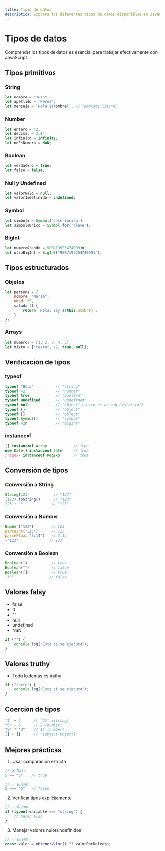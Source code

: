 ```yaml
---
title: Tipos de datos
description: Explora los diferentes tipos de datos disponibles en JavaScript.
---
```



# Tipos de datos <Badge text="Fundamental" variant="success" />

<Aside type="tip">
  Comprender los tipos de datos es esencial para trabajar efectivamente con JavaScript.
</Aside>

## Tipos primitivos <Badge text="Básico" variant="note" />

### String
```javascript
let nombre = "Juan";
let apellido = 'Pérez';
let mensaje = `Hola ${nombre}`; // Template literal
```

### Number
```javascript
let entero = 42;
let decimal = 3.14;
let infinito = Infinity;
let noEsNumero = NaN;
```

### Boolean
```javascript
let verdadero = true;
let falso = false;
```

### Null y Undefined
```javascript
let valorNulo = null;
let valorIndefinido = undefined;
```

### Symbol
```javascript
let simbolo = Symbol('descripción');
let simboloUnico = Symbol.for('clave');
```

### BigInt
```javascript
let numeroGrande = 9007199254740991n;
let otroBigInt = BigInt("9007199254740991");
```

## Tipos estructurados

### Objetos
```javascript
let persona = {
    nombre: "María",
    edad: 25,
    saludar() {
        return `Hola, soy ${this.nombre}`;
    }
};
```

### Arrays
```javascript
let numeros = [1, 2, 3, 4, 5];
let mixto = ["texto", 42, true, null];
```

## Verificación de tipos

### typeof
```javascript
typeof "Hola"          // "string"
typeof 42              // "number"
typeof true            // "boolean"
typeof undefined       // "undefined"
typeof null            // "object" (¡esto es un bug histórico!)
typeof {}              // "object"
typeof []              // "object"
typeof Symbol()        // "symbol"
typeof 42n             // "bigint"
```

### instanceof
```javascript
[] instanceof Array            // true
new Date() instanceof Date     // true
/regex/ instanceof RegExp      // true
```

## Conversión de tipos

### Conversión a String
```javascript
String(123)           // "123"
(123).toString()      // "123"
123 + ""             // "123"
```

### Conversión a Number
```javascript
Number("123")        // 123
parseInt("123")      // 123
parseFloat("3.14")   // 3.14
+"123"              // 123
```

### Conversión a Boolean
```javascript
Boolean(1)           // true
Boolean("")          // false
Boolean([])          // true
!!""                // false
```

## Valores falsy
- false
- 0
- ""
- null
- undefined
- NaN

```javascript
if ("") {
    console.log("Esto no se ejecuta");
}
```

## Valores truthy
- Todo lo demás es truthy
```javascript
if ("texto") {
    console.log("Esto sí se ejecuta");
}
```

## Coerción de tipos
```javascript
"5" + 3      // "53" (string)
"5" - 3      // 2 (number)
"5" * "3"    // 15 (number)
[] + {}      // "[object Object]"
```

## Mejores prácticas

1. Usar comparación estricta
```javascript
// ❌ Malo
5 == "5"    // true

// ✅ Bueno
5 === "5"   // false
```

2. Verificar tipos explícitamente
```javascript
// ✅ Bueno
if (typeof variable === "string") {
    // hacer algo
}
```

3. Manejar valores nulos/indefinidos
```javascript
// ✅ Bueno
const valor = obtenerValor() ?? valorPorDefecto;
```

